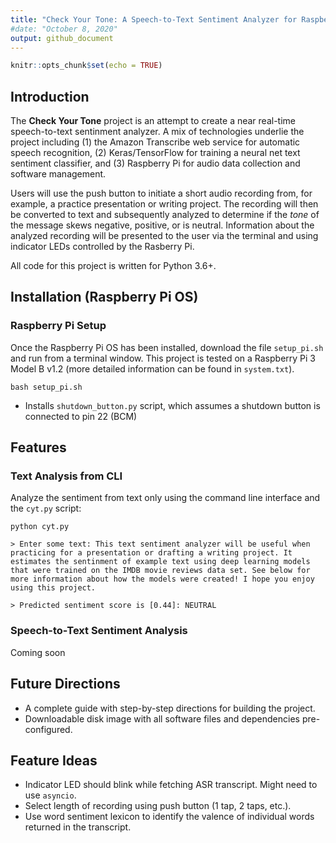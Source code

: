---
title: "Check Your Tone: A Speech-to-Text Sentiment Analyzer for Raspberry Pi"
#date: "October 8, 2020"
output: github_document
---

```{r setup, include=FALSE}
knitr::opts_chunk$set(echo = TRUE)
```

## Introduction

The **Check Your Tone** project is an attempt to create a near real-time speech-to-text sentinment analyzer. A mix of technologies underlie the project including (1) the Amazon Transcribe web service for automatic speech recognition, (2) Keras/TensorFlow for training a neural net text sentiment classifier, and (3) Raspberry Pi for audio data collection and software management.

Users will use the push button to initiate a short audio recording from, for example, a practice presentation or writing project. The recording will then be converted to text and subsequently analyzed to determine if the *tone* of the message skews negative, positive, or is neutral. Information about the analyzed recording will be presented to the user via the terminal and using indicator LEDs controlled by the Rasberry Pi.

All code for this project is written for Python 3.6+.

## Installation (Raspberry Pi OS)

### Raspberry Pi Setup

Once the Raspberry Pi OS has been installed, download the file `setup_pi.sh` and run from a terminal window. This project is tested on a Raspberry Pi 3 Model B v1.2 (more detailed information can be found in `system.txt`).

```
bash setup_pi.sh
```
* Installs `shutdown_button.py` script, which assumes a shutdown button is connected to pin 22 (BCM)

## Features

### Text Analysis from CLI

Analyze the sentiment from text only using the command line interface and the `cyt.py` script:

```
python cyt.py

> Enter some text: This text sentiment analyzer will be useful when practicing for a presentation or drafting a writing project. It estimates the sentinment of example text using deep learning models that were trained on the IMDB movie reviews data set. See below for more information about how the models were created! I hope you enjoy using this project.

> Predicted sentiment score is [0.44]: NEUTRAL
```

### Speech-to-Text Sentiment Analysis

Coming soon

## Future Directions

* A complete guide with step-by-step directions for building the project.
* Downloadable disk image with all software files and dependencies pre-configured.

## Feature Ideas

* Indicator LED should blink while fetching ASR transcript. Might need to use `asyncio`.
* Select length of recording using push button (1 tap, 2 taps, etc.).
* Use word sentiment lexicon to identify the valence of individual words returned in the transcript.